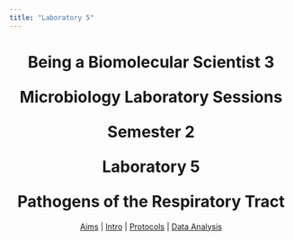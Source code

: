 ```yaml
---
title: "Laboratory 5"
---
```


<center><h1>Being a Biomolecular Scientist 3

Microbiology Laboratory Sessions

Semester 2

Laboratory 5

Pathogens of the Respiratory Tract</h1></center>


<center>| [Aims](./5aims.qmd) | [Intro](./5intro.qmd) | [Protocols](./5protocols.qmd) | [Data Analysis](./5data.qmd) </center>